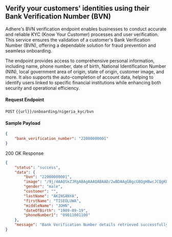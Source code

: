 ## Verify your customers' identities using their Bank Verification Number (BVN)

Adhere's BVN verification endpoint enables businesses to conduct accurate and reliable KYC (Know Your Customer) processes and user verification. This service ensures the validation of a customer's Bank Verification Number (BVN), offering a dependable solution for fraud prevention and seamless onboarding.

The endpoint provides access to comprehensive personal information, including name, phone number, date of birth, National Identification Number (NIN), local government area of origin, state of origin, customer image, and more. It also supports the auto-completion of account data, helping to identify users linked to specific financial institutions while enhancing both security and operational efficiency.


#### Request Endpoint

`POST` `{{url}}/onboarding/nigeria_kyc/bvn`

#### Sample Payload

```json
{
    "bank_verification_number": "22000000001"
}
```

200 OK Response

```json
{
    "status": "success",
    "data": {
        "bvn": "22000000001",
        "image": "/9j/4AAQSkZJRgABAgAAAQABAAD/2wBDAAgGBgcGBQgHBwcJCQgKDBQNDAsLDBkSEw8UHRofHh0aHBwgJC4nICIsIxwcKDcpLDAxNDQ0Hyc5PTgyPC4zNDL", # base-64
        "gender": "male",
        "customer": "",
        "lastName": "AKINSANYA",
        "firstName": "TISEOLUWA",
        "middleName": "JOHN",
        "dateOfBirth": "1909-09-19",
        "phoneNumber1": "09011001100"
    },
    "message": "Bank Verification Number details retrieved successfully"
}
```
